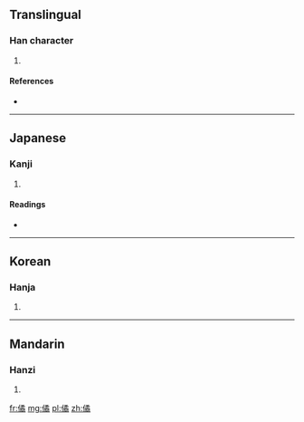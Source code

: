 ==Translingual==

===Han character===
{{Han char|rn=9|rad=人|as=12|sn=14|four=2722<sub>7</sub>|canj=人弓竹月 (ONHB)}}

# {{defn|Han|sort=人12}}

====References====
* {{Han ref|kx=0117.200|dkj=01123|dj=0249.060|hdz=10223.030|uh=50EA|ud=20714|bh=E0F6|bd=57590}}

----

==Japanese==

===Kanji===
{{ja-kanji|grade=|rs=人12}}

# {{defn|lang=ja|sort=人12}}

====Readings====
* {{ja-readings|on=[[きつ]] (kitsu), [[ごち]] (gochi), [[いつ]] (itsu), [[いち]] (ichi), [[けつ]] (ketsu), [[けち]] (kechi)|kun=[[くるう]] (kuruu), [[くるい]] (kurui)}}

----

==Korean==

===Hanja===
{{ko-hanja|hangeul=결|rv=gyeol|mr=kyŏl}}

# {{defn|lang=ko|sort=人12}}

----

==Mandarin==

===Hanzi===
{{cmn-hanzi|pin=[[jué]] ([[jue2]])|wg=chüeh<sup>2</sup>}}

# {{defn|lang=cmn|sort=人12}}

[[fr:僪]]
[[mg:僪]]
[[pl:僪]]
[[zh:僪]]